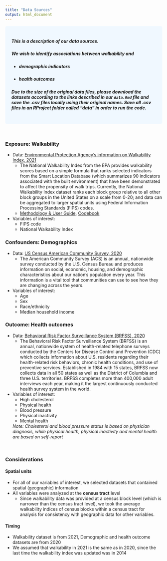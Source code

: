 ```yaml
---
title: "Data Sources"
output: html_document
---
```


<style>
div.blue { background-color:aliceblue; border-radius: 5px; padding: 20px;}
</style>
<div class = "blue">

##### This is a description of our data sources.

##### We wish to identify associations between walkability and 

* ##### demographic indicators 
* ##### health outcomes 

##### **Due to the size of the original data files, please download the datasets according to the links described in our `data.Rmd` file and save the .csv files locally using their original names. Save all .csv files in an RProject folder called "data" in order to run the code.**
</div>

<br>

### Exposure: Walkability

* Data: [Environmental Protection Agency's information on Walkability Index, 2021](http://edg.epa.gov/metadata/catalog/search/resource/details.page?uuid=%7B251AFDD9-23A7-4068-9B27-A3048A7E6012%7D)
  * The National Walkability Index from the EPA provides walkability scores based on a simple formula that ranks selected indicators from the Smart Location Database (which summarizes 90 indicators associated with the built environment) that have been demonstrated to affect the propensity of walk trips. Currently, the National Walkability Index dataset ranks each block group relative to all other block groups in the United States on a scale from 0-20; and data can be aggregated to larger spatial units using Federal Information Processing Standards (FIPS) codes.
  * [Methodology & User Guide](https://www.epa.gov/sites/default/files/2021-06/documents/national_walkability_index_methodology_and_user_guide_june2021.pdf), [Codebook](https://www.epa.gov/sites/default/files/2021-06/documents/epa_sld_3.0_technicaldocumentationuserguide_may2021.pdf)
* Variables of interest:
  * FIPS code
  * National Walkability Index 
  
### Confounders: Demographics
* Data: [US Census American Community Survey, 2020](https://data.census.gov/table?tid=ACSDP1Y2021.DP05)
  * The American Community Survey (ACS) is an annual, nationwide survey conducted by the U.S. Census Bureau and produces information on social, economic, housing, and demographic characteristics about our nation's population every year. This information is a vital tool that communities can use to see how they are changing across the years.
* Variables of interest:
  * Age
  * Sex
  * Race/ethnicity
  * Median household income
  
### Outcome: Health outcomes
* Data: [Behavioral Risk Factor Surveillance System (BRFSS), 2020](https://chronicdata.cdc.gov/500-Cities-Places/PLACES-Local-Data-for-Better-Health-Census-Tract-D/cwsq-ngmh/data)
  * The Behavioral Risk Factor Surveillance System (BRFSS) is an annual, nationwide system of health-related telephone surveys conducted by the Centers for Disease Control and Prevention (CDC) which collects information about U.S. residents regarding their health-related risk behaviors, chronic health conditions, and use of preventive services. Established in 1984 with 15 states, BRFSS now collects data in all 50 states as well as the District of Columbia and three U.S. territories. BRFSS completes more than 400,000 adult interviews each year, making it the largest continuously conducted health survey system in the world.
* Variables of interest:
  * High cholesterol
  * Physical health
  * Blood pressure
  * Physical inactivity
  * Mental health
  
  *Note: Cholesterol and blood pressure status is based on physician diagnosis, while physical health, physical inactivity and mental health are based on self-report*

<br>

### Considerations

#### Spatial units
* For all of our variables of interest, we selected datasets that contained spatial (geographic) information
* All variables were analyzed at the **census tract** level
  * Since walkability data was provided at a census block level (which is narrower than the census tract level), we took the average walkability indices of census blocks within a census tract for analysis for consistency with geographic data for other variables.
  
#### Timing
* Walkability dataset is from 2021, Demographic and health outcome datasets are from 2020
* We assumed that walkability in 2021 is the same as in 2020, since the last time the walkability index was updated was in 2014

</br>



  
